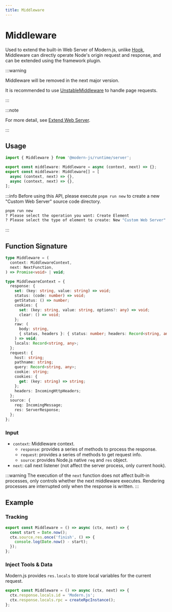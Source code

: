 ```yaml
---
title: Middleware
---
```


# Middleware

Used to extend the built-in Web Server of Modern.js, unlike [Hook](/apis/app/runtime/web-server/hook), Middleware can directly operate Node's origin request and response, and can be extended using the framework plugin.

:::warning

Middleware will be removed in the next major version.

It is recommended to use [UnstableMiddleware](/apis/app/runtime/web-server/unstable_middleware) to handle page requests.

:::

:::note

For more detail, see [Extend Web Server](/guides/advanced-features/web-server).

:::

## Usage

```ts
import { Middleware } from '@modern-js/runtime/server';

export const middleware: Middleware = async (context, next) => {};
export const middleware: Middleware[] = [
  async (context, next) => {},
  async (context, next) => {},
];
```

:::info
Before using this API, please execute `pnpm run new` to create a new "Custom Web Server" source code directory.

```bash
pnpm run new
? Please select the operation you want: Create Element
? Please select the type of element to create: New "Custom Web Server" source code directory
```

:::

## Function Signature

```ts
type Middleware = (
  context: MiddlewareContext,
  next: NextFunction,
) => Promise<void> | void;

type MiddlewareContext = {
  response: {
    set: (key: string, value: string) => void;
    status: (code: number) => void;
    getStatus: () => number;
    cookies: {
      set: (key: string, value: string, options?: any) => void;
      clear: () => void;
    };
    raw: (
      body: string,
      { status, headers }: { status: number; headers: Record<string, any> },
    ) => void;
    locals: Record<string, any>;
  };
  request: {
    host: string;
    pathname: string;
    query: Record<string, any>;
    cookie: string;
    cookies: {
      get: (key: string) => string;
    };
    headers: IncomingHttpHeaders;
  };
  source: {
    req: IncomingMessage;
    res: ServerResponse;
  };
};
```

### Input

- `context`: Middleware context.
  - `response`: provides a series of methods to process the response.
  - `request`: provides a series of methods to get request info.
  - `source`: provides Node.js native `req` and `res` object.
- `next`: call next listener (not affect the server process, only current hook).

:::warning
The execution of the `next` function does not affect built-in processes, only controls whether the next middleware executes. Rendering processes are interrupted only when the response is written.
:::

## Example

### Tracking

```ts
export const Middleware = () => async (ctx, next) => {
  const start = Date.now();
  ctx.source.res.once('finish', () => {
    console.log(Date.now() - start);
  });
};
```

### Inject Tools & Data

Modern.js provides `res.locals` to store local variables for the current request.

```ts
export const Middleware = () => async (ctx, next) => {
  ctx.response.locals.id = 'Modern.js';
  ctx.response.locals.rpc = createRpcInstance();
};
```
